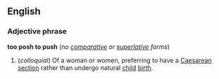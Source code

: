 ==English==
===Adjective phrase===
'''too posh to push''' (''no [[comparative]] or [[superlative]] forms'')

#(''colloquial'') Of a woman or women, preferring to have a [[Caesarean section]] rather than undergo natural [[child]] [[birth]].